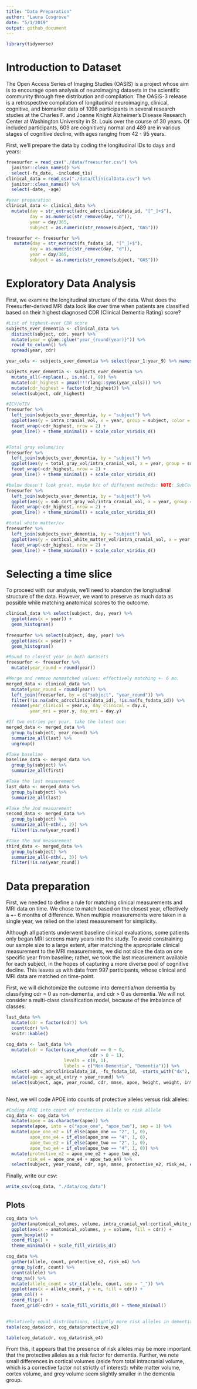 ```yaml
---
title: "Data Preparation"
author: "Laura Cosgrove"
date: "5/1/2019"
output: github_document
---
```


```r
library(tidyverse)
```

# Introduction to Dataset


The Open Access Series of Imaging Studies (OASIS) is a project whose
aim is to encourage open analysis of neuroimaging datasets in the scientific community
through free distribution and compilation. The OASIS-3 release is a retrospective compilation of longitudinal neuroimaging, clinical, cognitive, and biomarker data of 1098 participants in several research studies at the Charles F. and Joanne Knight Alzheimer's Disease Research Center at Washington University in St. Louis over the course of 30 years. Of included participants, 609 are cognitively normal and 489 are in various stages of cognitive decline, with ages ranging from 42 - 95 years.

First, we'll prepare the data by coding the longitudinal IDs to days and years:


```r
freesurfer = read_csv("./data/freesurfer.csv") %>% 
  janitor::clean_names() %>% 
  select(-fs_date, -included_t1s)
clinical_data = read_csv("./data/ClinicalData.csv") %>% 
  janitor::clean_names() %>% 
  select(-date, -age)

#year preparation 
clinical_data <- clinical_data %>% 
  mutate(day = str_extract(adrc_adrcclinicaldata_id, "[^_]+$"),
         day = as.numeric(str_remove(day, "d")),
         year = day/365,
         subject = as.numeric(str_remove(subject, "OAS")))

freesurfer <- freesurfer %>% 
   mutate(day = str_extract(fs_fsdata_id, "[^_]+$"),
         day = as.numeric(str_remove(day, "d")),
         year = day/365,
         subject = as.numeric(str_remove(subject, "OAS"))) 


```

# Exploratory Data Analysis

First, we examine the longitudinal structure of the data. What does the Freesurfer-derived MRI data look like over time when patients are classified based on their highest diagnosed CDR (Clinical Dementia Rating) score? 

```r
#List of highest-ever CDR score
subjects_ever_dementia <- clinical_data %>% 
  distinct(subject, cdr, year) %>%
  mutate(year = glue::glue("year_{round(year)}")) %>% 
  rowid_to_column() %>% 
  spread(year, cdr) 

year_cols <- subjects_ever_dementia %>% select(year_1:year_9) %>% names()

subjects_ever_dementia <- subjects_ever_dementia %>% 
  mutate_all(~replace(., is.na(.), 0)) %>% 
  mutate(cdr_highest = pmax(!!!rlang::syms(year_cols))) %>% 
  mutate(cdr_highest = factor(cdr_highest)) %>% 
  select(subject, cdr_highest)

```

```r

#ICV/eTIV
freesurfer %>% 
  left_join(subjects_ever_dementia, by = "subject") %>% 
  ggplot(aes(y = intra_cranial_vol, x = year, group = subject, color = cdr_highest)) +
  facet_wrap(~cdr_highest, nrow = 2) +
  geom_line() + theme_minimal() + scale_color_viridis_d()


#Total gray volume/icv
freesurfer %>% 
  left_join(subjects_ever_dementia, by = "subject") %>% 
  ggplot(aes(y = total_gray_vol/intra_cranial_vol, x = year, group = subject, color = cdr_highest)) +
  facet_wrap(~cdr_highest, nrow = 2) +
  geom_line() + theme_minimal() + scale_color_viridis_d()

#below doesn't look great, maybe b/c of different methods: NOTE: SubCortGray excludes brain stem and cerebellum with 5.2.
freesurfer %>% 
  left_join(subjects_ever_dementia, by = "subject") %>% 
  ggplot(aes(y = sub_cort_gray_vol/intra_cranial_vol, x = year, group = subject, color = cdr_highest)) +
  facet_wrap(~cdr_highest, nrow = 2) +
  geom_line() + theme_minimal() + scale_color_viridis_d()

#total white matter/cv
freesurfer %>% 
  left_join(subjects_ever_dementia, by = "subject") %>% 
  ggplot(aes(y = cortical_white_matter_vol/intra_cranial_vol, x = year, group = subject, color = cdr_highest)) +
  facet_wrap(~cdr_highest, nrow = 2) +
  geom_line() + theme_minimal() + scale_color_viridis_d()

```

# Selecting a time slice

To proceed with our analysis, we'll need to abandon the longitudinal structure of the data. However, we want to preserve as much data as possible while matching anatomical scores to the outcome.

```r
clinical_data %>% select(subject, day, year) %>% 
  ggplot(aes(x = year)) +
  geom_histogram()
 
freesurfer %>% select(subject, day, year) %>% 
  ggplot(aes(x = year)) +
  geom_histogram()

#Round to closest year in both datasets 
freesurfer <- freesurfer %>% 
  mutate(year_round = round(year))

#Merge and remove nonmatched values: effectively matching +- 6 mo.
merged_data <- clinical_data %>% 
  mutate(year_round = round(year)) %>% 
  left_join(freesurfer, by = c("subject", "year_round")) %>% 
  filter(!is.na(adrc_adrcclinicaldata_id), !is.na(fs_fsdata_id)) %>% 
  rename(year_clinical = year.x, day_clinical = day.x, 
         year_mri = year.y, day_mri = day.y)

#If two entries per year, take the latest one:
merged_data <- merged_data %>% 
  group_by(subject, year_round) %>% 
  summarize_all(last) %>% 
  ungroup()

#Take baseline
baseline_data <- merged_data %>% 
  group_by(subject) %>% 
  summarize_all(first)

#Take the last measurement 
last_data <- merged_data %>% 
  group_by(subject) %>% 
  summarize_all(last)

#Take the 2nd measurement
second_data <- merged_data %>% 
  group_by(subject) %>% 
  summarize_all(~nth(., 2)) %>% 
  filter(!is.na(year_round))

#Take the 3nd measurement
third_data <- merged_data %>% 
  group_by(subject) %>% 
  summarize_all(~nth(., 3)) %>% 
  filter(!is.na(year_round))

```

# Data preparation 

First, we needed to define a rule for matching clinical measurements and MRI data on time. We chose to match based on the closest year, effectively a +- 6 months of difference. When multiple measurements were taken in a single year, we relied on the latest measurement for simplicity.

Although all patients underwent baseline clinical evaluations, some patients only began MRI screens many years into the study. To avoid constraining our sample size to a large extent, after matching the appropriate clinical measurement to the MRI measurements, we did not slice the data on one specific year from baseline; rather, we took the last measurement available for each subject, in the hopes of capturing a more diverse pool of cognitive decline. This leaves us with data from 997 participants, whose clinical and MRI data are matched on time-point.

First, we will dichotomize the outcome into dementia/non dementia by classifying cdr = 0 as non-dementia, and cdr > 0 as dementia. We will not consider a multi-class classification model, because of the imbalance of classes:

```r
last_data %>% 
  mutate(cdr = factor(cdr)) %>% 
  count(cdr) %>% 
  knitr::kable()
```

```r
cog_data <- last_data %>% 
  mutate(cdr = factor(case_when(cdr == 0 ~ 0,
                                cdr > 0 ~ 1), 
                      levels = c(0, 1),
                      labels = c("Non-Dementia", "Dementia"))) %>% 
  select(-adrc_adrcclinicaldata_id, -fs_fsdata_id, -starts_with("dx"), -starts_with("day")) %>% 
  mutate(age = age_at_entry + year_round) %>% 
  select(subject, age, year_round, cdr, mmse, apoe, height, weight, intra_cranial_vol:cortical_white_matter_vol) 
  
```

Next, we will code APOE into counts of protective alleles versus risk alleles:

```r
#Coding APOE into count of protective allele vs risk allele
cog_data <- cog_data %>% 
  mutate(apoe = as.character(apoe)) %>% 
  separate(apoe, into = c("apoe_one", "apoe_two"), sep = 1) %>% 
  mutate(apoe_one_e2 = if_else(apoe_one == "2", 1, 0),
         apoe_one_e4 = if_else(apoe_one == "4", 1, 0),
         apoe_two_e2 = if_else(apoe_two == "2", 1, 0),
         apoe_two_e4 = if_else(apoe_two == "4", 1, 0)) %>% 
  mutate(protective_e2 = apoe_one_e2 + apoe_two_e2,
        risk_e4 = apoe_one_e4 + apoe_two_e4) %>% 
  select(subject, year_round, cdr, age, mmse, protective_e2, risk_e4, everything(), -starts_with("apoe"))

```

Finally, write our csv:

```r
write_csv(cog_data, "./data/cog_data")
```

## Plots

```r
cog_data %>% 
  gather(anatomical_volumes, volume, intra_cranial_vol:cortical_white_matter_vol) %>% 
  ggplot(aes(x = anatomical_volumes, y = volume, fill = cdr)) +
  geom_boxplot() +
  coord_flip() +
  theme_minimal() + scale_fill_viridis_d()
```

```r
cog_data %>% 
  gather(allele, count, protective_e2, risk_e4) %>% 
  group_by(cdr, count) %>% 
  count(allele) %>% 
  drop_na() %>% 
  mutate(allele_count = str_c(allele, count, sep = "_")) %>% 
  ggplot(aes(x = allele_count, y = n, fill = cdr)) +
  geom_col() +
  coord_flip() +
  facet_grid(~cdr) + scale_fill_viridis_d() + theme_minimal()
  

#Relatively equal distributions, slightly more risk alleles in dementia
table(cog_data$cdr, cog_data$protective_e2)

table(cog_data$cdr, cog_data$risk_e4)

```

From this, it appears that the presence of risk alleles may be more important that the protective alleles as a risk factor for dementia. Further, we note small differences in cortical volumes (aside from total intracranial volume, which is a corrective factor not strictly of interest): white matter volume, cortex volume, and grey volume seem slightly smaller in the dementia group.
